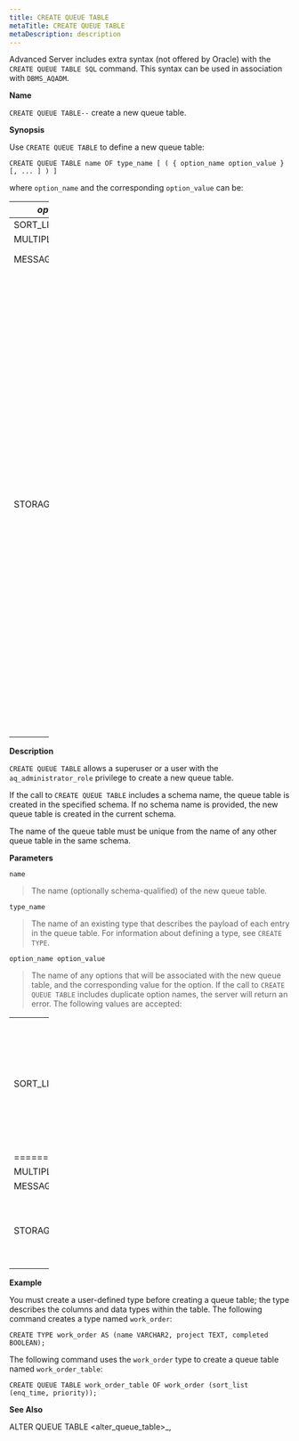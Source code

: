 ```yaml
---
title: CREATE QUEUE TABLE
metaTitle: CREATE QUEUE TABLE
metaDescription: description
---
```


Advanced Server includes extra syntax (not offered by Oracle) with the
`CREATE QUEUE TABLE SQL` command. This syntax can be used in association
with `DBMS_AQADM`.

**Name**

`CREATE QUEUE TABLE--` create a new queue table.

**Synopsis**

Use `CREATE QUEUE TABLE` to define a new queue table:

``` text
CREATE QUEUE TABLE name OF type_name [ ( { option_name option_value } [, ... ] ) ]
```

where `option_name` and the corresponding `option_value` can be:

<table style="width:14%;">
<colgroup>
<col style="width: 4%" />
<col style="width: 10%" />
</colgroup>
<thead>
<tr class="header">
<th><em>option_name</em></th>
<th><em>option_value</em></th>
</tr>
</thead>
<tbody>
<tr class="odd">
<td>SORT_LIST</td>
<td>priority, enq_time</td>
</tr>
<tr class="even">
<td>MULTIPLE_CONSUMERS</td>
<td>FALSE, TRUE</td>
</tr>
<tr class="odd">
<td>MESSAGE_GROUPING</td>
<td>NONE, TRANSACTIONAL</td>
</tr>
<tr class="even">
<td><p>STORAGE_CLAUSE</p></td>
<td><p>TABLESPACE <em>tablespace</em>_<em>name</em>, PCTFREE integer, PCTUSED integer, INITRANS integer, MAXTRANS integer, STORAGE <em>storage_option</em></p>
<p>Where <em>storage</em>_<em>option</em> is one or more of the following:</p>
<div class="line-block">MINEXTENTS integer, MAXEXTENTS integer, PCTINCREASE integer, INITIAL <em>size</em>_<em>clause</em>, NEXT, FREELISTS integer, OPTIMAL <em>size</em>_<em>clause</em>, BUFFER_POOL {KEEPDEFAULT}.<br />
Please note that only the TABLESPACE option is enforced; all others are accepted for compatibility and ignored. Use the TABLESPACE clause to specify the name of a tablespace in which the table will be created.</div></td>
</tr>
</tbody>
</table>

**Description**

`CREATE QUEUE TABLE` allows a superuser or a user with the
`aq_administrator_role` privilege to create a new queue table.

If the call to `CREATE QUEUE TABLE` includes a schema name, the queue
table is created in the specified schema. If no schema name is provided,
the new queue table is created in the current schema.

The name of the queue table must be unique from the name of any other
queue table in the same schema.

**Parameters**

`name`

> The name (optionally schema-qualified) of the new queue table.

`type_name`

> The name of an existing type that describes the payload of each entry
> in the queue table. For information about defining a type, see `CREATE
> TYPE`.

`option_name option_value`

> The name of any options that will be associated with the new queue
> table, and the corresponding value for the option. If the call to
> `CREATE QUEUE TABLE` includes duplicate option names, the server will
> return an error. The following values are accepted:

<table style="width:14%;">
<colgroup>
<col style="width: 4%" />
<col style="width: 10%" />
</colgroup>
<tbody>
<tr class="odd">
<td><p>SORT_LIST</p></td>
<td><p>Use the SORT_LIST option to control the dequeueing order of the queue; specify the names of the column(s) that will be used to sort the queue (in ascending order). The currently accepted values are the following combinations of enq_time and priority:</p>
<p>enq_time. priority</p>
<p>priority. enq_time</p>
<p>priority</p>
<p>enq_time</p>
<p>Any other value will return an ERROR.</p></td>
</tr>
<tr class="even">
<td>==================</td>
<td>==========================================================================================================================================================================================================================================================</td>
</tr>
<tr class="odd">
<td>MULTIPLE_CONSUMERS</td>
<td>A BOOLEAN value that indicates if a message can have more than one consumer (TRUE), or are limited to one consumer per message (FALSE).</td>
</tr>
<tr class="even">
<td>MESSAGE_GROUPING</td>
<td>Specify none to indicate that each message should be dequeued individually, or transactional to indicate that messages that are added to the queue as a result of one transaction should be dequeued as a group.</td>
</tr>
<tr class="odd">
<td><p>STORAGE_CLAUSE</p></td>
<td><p>Use STORAGE_CLAUSE to specify table attributes. STORAGE_CLAUSE may be TABLESPACE tablespace_name, PCTFREE integer, PCTUSED integer, INITRANS integer, MAXTRANS integer, STORAGE storage_option</p>
<p>Where storage_option is one or more of the following:</p>
<div class="line-block">MINEXTENTS integer, MAXEXTENTS integer, PCTINCREASE integer, INITIAL size_clause, NEXT, FREELISTS integer, OPTIMAL size_clause, BUFFER_POOL {KEEPDEFAULT}.<br />
Please note that only the TABLESPACE option is enforced; all others are accepted for compatibility and ignored. Use the TABLESPACE clause to specify the name of a tablespace in which the table will be created.</div></td>
</tr>
</tbody>
</table>

**Example**

You must create a user-defined type before creating a queue table; the
type describes the columns and data types within the table. The
following command creates a type named `work_order`:

``` text
CREATE TYPE work_order AS (name VARCHAR2, project TEXT, completed BOOLEAN);
```

The following command uses the `work_order` type to create a queue table
named `work_order_table`:

``` text
CREATE QUEUE TABLE work_order_table OF work_order (sort_list (enq_time, priority));
```

**See Also**

<span class="title-ref">ALTER QUEUE TABLE
\<alter_queue_table\>_</span>,
